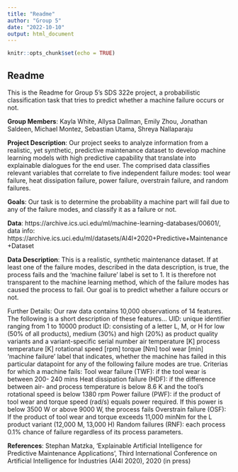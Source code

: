 ```yaml
---
title: "Readme"
author: "Group 5"
date: "2022-10-10"
output: html_document
---
```


```r
knitr::opts_chunk$set(echo = TRUE)
```

## Readme
This is the Readme for Group 5's SDS 322e project, a probabilistic classification task that tries to predict whether a machine failure occurs or not.

**Group Members**: Kayla White, Allysa Dallman, Emily Zhou, Jonathan Saldeen, Michael Montez, Sebastian Utama, Shreya Nallaparaju

**Project Description**: Our project seeks to analyze information from a realistic, yet synthetic, predictive maintenance dataset to develop machine learning models with high predictive capability that translate into explainable dialogues for the end user. The comprised data classifies relevant variables that correlate to five independent failure modes: tool wear failure, heat dissipation failure, power failure, overstrain failure, and random failures.

**Goals**: Our task is to determine the probability a machine part will fail due to any of the failure modes, and classify it as a failure or not.

**Data**: https://archive.ics.uci.edu/ml/machine-learning-databases/00601/, data info:  https://archive.ics.uci.edu/ml/datasets/AI4I+2020+Predictive+Maintenance+Dataset

**Data Description**: This is a realistic, synthetic maintenance dataset. If at least one of the failure modes, described in the data description, is true, the process fails and the 'machine failure' label is set to 1. It is therefore not transparent to the machine learning method, which of the failure modes has caused the process to fail. Our goal is to predict whether a failure occurs or not.

Further Details:
Our raw data contains 10,000 observations of 14 features. The following is a short description of these features…
UID: unique identifier ranging from 1 to 10000
product ID: consisting of a letter L, M, or H for low (50% of all products), medium (30%) and high (20%) as product quality variants and a variant-specific serial number
air temperature [K]
process temperature [K]
rotational speed [rpm]
torque [Nm]
tool wear [min]
'machine failure' label that indicates, whether the machine has failed in this particular datapoint for any of the following failure modes are true.
Criterias for which a machine fails:
Tool wear failure (TWF):  if the tool wear is between 200- 240 mins
Heat dissipation failure (HDF): if the difference between air- and process temperature is below 8.6 K and the tool’s rotational speed is below 1380 rpm
Power failure (PWF): if the product of tool wear and torque speed (rad/s) equals power required. If this power is below 3500 W or above 9000 W, the process fails
Overstrain failure (OSF): If the product of tool wear and torque exceeds 11,000 minNm for the L product variant (12,000 M, 13,000 H)
Random failures (RNF):  each process 0.1% chance of failure regardless of its process parameters.

 

**References**:
Stephan Matzka, 'Explainable Artificial Intelligence for Predictive Maintenance Applications', Third International Conference on Artificial Intelligence for Industries (AI4I 2020), 2020 (in press)



